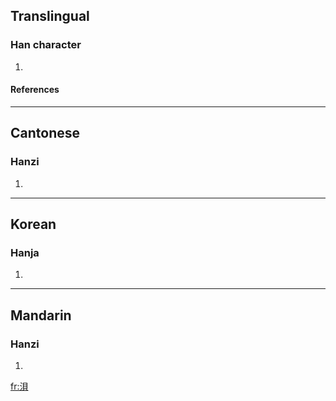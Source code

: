 ==Translingual==
===Han character===
{{Han char|rn=85|rad=水|as=07|sn=10|four=3618<sub>0</sub>|canj=水月山金 (EBUC)}}
# {{defn|Han|sort=水07}}
====References====
{{Han ref|kx=0625.240|dkj=17513|dj=1027.090|hdz=31623.040|uh=6D7F|ud=28031|bh=D253|bd=53843}}

----
==Cantonese==
===Hanzi===
{{yue-hanzi|jyut=|y=bui3}}
# {{defn|Cantonese}}

----
==Korean==
===Hanja===
{{ko-hanja|hangeul=패|eumhun=|rv=pae|mr=p'ae|y=phay}}
# {{defn|Korean}}

----
==Mandarin==
===Hanzi===
{{cmn-hanzi|pin=[[pèi]] (pei4)|wg=p'ei<sup>4</sup>}}
# {{defn|Mandarin}}

[[fr:浿]]